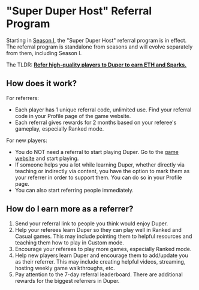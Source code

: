 # "Super Duper Host" Referral Program

Starting in [Season I](/season-1), the "Super Duper Host" referral program is in effect. The referral program is standalone from seasons and will evolve separately from them, including Season I.

The TLDR: **<u>Refer high-quality players to Duper to earn ETH and Sparks.</u>**

## How does it work?

For referrers:

- Each player has 1 unique referral code, unlimited use. Find your referral code in your Profile page of the game website.
- Each referral gives rewards for 2 months based on your referee's gameplay, especially Ranked mode.

For new players:

- You do NOT need a referral to start playing Duper. Go to the [game website](https://www.duper.gg) and start playing.
- If someone helps you a lot while learning Duper, whether directly via teaching or indirectly via content, you have the option to mark them as your referrer in order to support them. You can do so in your Profile page.
- You can also start referring people immediately.

## How do I earn more as a referrer?

1. Send your referral link to people you think would enjoy Duper.
2. Help your referees learn Duper so they can play well in Ranked and Casual games. This may include pointing them to helpful resources and teaching them how to play in Custom mode.
3. Encourage your referees to play more games, especially Ranked mode.
4. Help new players learn Duper and encourage them to add/update you as their referrer. This may include creating helpful videos, streaming, hosting weekly game walkthroughs, etc.
5. Pay attention to the 7-day referral leaderboard. There are additional rewards for the biggest referrers in Duper.
